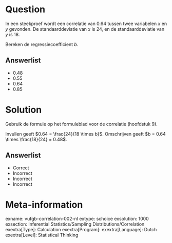 Question
========

In een steekproef wordt een correlatie van 0.64 tussen twee variabelen *x* en *y* gevonden. De standaarddeviatie van *x* is 24, en de standaarddeviatie van *y* is 18. 

Bereken de regressiecoefficient *b*.
  
Answerlist
----------
* 0.48
* 0.55
* 0.64
* 0.85

Solution
========

Gebruik de formule op het formuleblad voor de correlatie (hoofdstuk 9).

Invullen geeft $0.64 = \frac{24}{18 \times b}$. Omschrijven geeft $b = 0.64 \times \frac{18}{24} = 0.48$.

Answerlist
----------
* Correct
* Incorrect
* Incorrect
* Incorrect

Meta-information
================
exname: vufgb-correlation-002-nl
extype: schoice
exsolution: 1000
exsection: Inferential Statistics/Sampling Distributions/Correlation
exextra[Type]: Calculation
exextra[Program]: 
exextra[Language]: Dutch
exextra[Level]: Statistical Thinking